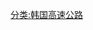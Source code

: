 {{高速公路
|模板名稱= 京仁高速公路
|模板闊度=
|名稱= [[京仁高速公路]]
|公路類別= 
|代表色= orange
|代表色1= 
|代表色2= 
|交流道列表 = [[仁川港交叉路]] - (1)[[道禾交叉路]] - (2)[[佳佐交叉路]] - (3)[[西仁川交叉路]] - (4)[[富平交叉路]] - 仁川收費站 - (5)[[瑞雲分岐點]] - (6)[[富川交叉路]] - [[新月交叉路]]
}}
<noinclude>
[[分类:韩国高速公路]]
</noinclude>